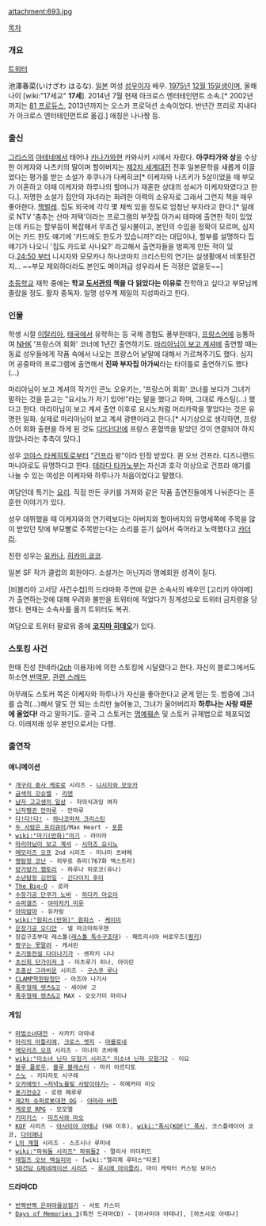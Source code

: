 attachment:693.jpg

[[목차]]

=== 개요 ===
[http://twitter.com/haluna7 트위터]

池澤春菜(いけざわ はるな). [[일본]] 여성 [[성우]]이자 배우. [[1975년]] [[12월 15일]]생이며, 올해나이 [wiki:"17세교" '''17세''']. 2014년 7월 현재 아크로스 엔터테인먼트 소속.[* 2002년까지는 [[81 프로듀스]], 2013년까지는 오스카 프로덕션 소속이었다. 반년간 프리로 지내다가 아크로스 엔터테인먼트로 옮김.] 애칭은 나나짱 등.

=== 출신 ===
[[그리스]]의 [[아테네]]에서 태어나 [[카나가와]]현 카와사키 시에서 자랐다. '''아쿠타가와 상'''을 수상한 이케자와 나츠키의 딸이며 할아버지는 [[제2차 세계대전]] 전후 일본문학을 새롭게 이끌었다는 평가를 받는 소설가 후쿠나가 다케히코[* 이케자와 나츠키가 5살이었을 때 부모가 이혼하고 이때 이케자와 하루나의 할머니가 재혼한 상대의 성씨가 이케자와였다고 한다.]. 저명한 소설가 집안의 자녀라는 화려한 이력의 소유자로 그래서 그런지 책을 매우 좋아한다. [[책벌레]]. 집도 외국에 각각 몇 채씩 있을 정도로 엄청난 부자라고 한다.[* 일례로 NTV '춤추는 산마 저택'이라는 프로그램의 부잣집 아가씨 테마에 출연한 적이 있었는데 카드는 할부등이 복잡해서 무조건 일시불이고, 본인의 수입을 정확이 모르며, 심지어는 카드 한도 얘기에 '카드에도 한도가 있습니까?'라는 대답이나, 할부를 설명하다 집 얘기가 나오니 '집도 카드로 사나요?' 라고해서 출연자들을 벙찌게 만든 적이 있다.[http://youtubeowaraitv.blog32.fc2.com/blog-entry-1401.html 24:50 부터] 니시자와 모모카나 하나코마치 크리스틴의 연기는 실생활에서 비롯된건지... ~~부모 제외하더라도 본인도 메이저급 성우라서 돈 걱정은 없을듯~~]

[[초등학교]] 재학 중에는 '''학교 [[도서관]]의 책을 다 읽었다는 이유로''' 전학하고 싶다고 부모님께 졸랐을 정도. 활자 중독자. 일명 성우계 제일의 지성파라고 한다.

=== 인물 ===
학생 시절 [[이탈리아]], [[태국]]에서 유학하는 등 국제 경험도 풍부한데다, [[프랑스어]]에 능통하여 [[NHK]] '프랑스어 회화' 코너에 1년간 출연하기도. [[마리아님이 보고 계셔]]에 출연할 때는 동료 성우들에게 작품 속에서 나오는 프랑스어 낱말에 대해서 가르쳐주기도 했다. 심지어 공중파의 프로그램에 출연해서 '''진짜 부자집 아가씨'''라는 타이틀로 출연하기도 했다(…)

마리아님이 보고 계셔의 작가인 콘노 오유키는, '프랑스어 회화' 코너를 보다가 그녀가 말하는 것을 듣고는 "요시노가 저기 있어!"라는 말을 했다고 하며, 그대로 캐스팅(…) 했다고 한다. 마리아님이 보고 계셔 출연 이후로 요시노처럼 머리카락을 땋았다는 것은 유명한 일화. 실제로 마리아님이 보고 계셔 광팬이라고 한다.[* 시기상으로 생각하면, 프랑스어 회화 출현을 하게 된 것도 [[다!다!다!]]에 프랑스 혼혈역을 맡았던 것이 연결되어 하지 않았나라는 추측이 있다.]

성우 [[코야스 타케히토]]로부터 "[[건프라]] 왕"이라 인정 받았다. 퀸 오브 건프라. 디즈니랜드 마니아로도 유명하다고 한다. [[테라다 타카노부]]는 자신과 호각 이상으로 건프라 얘기를 나눌 수 있는 여성은 이케자와 하루나가 처음이었다고 말했다.

여담인데 특기는 [[요리]]. 직접 만든 쿠키를 가져와 같은 작품 출연진들에게 나눠준다는 훈훈한 이야기가 있다.

성우 데뷔했을 때 이케자와의 연기력보다는 아버지와 할아버지의 유명세쪽에 주목을 많이 받았던 탓에 부모빨로 주목받는다는 소리를 듣기 싫어서 죽어라고 노력했다고 [[카더라]].

친한 성우는 [[유카나]], [[히카미 쿄코]].

일본 SF 작가 클럽의 회원이다. 소설가는 아닌지라 명예회원 성격이 짙다.

[비블리아 고서당 사건수첩]의 드라마화 주연에 같은 소속사의 배우인 [고리키 아야메]가 출연하는것에 대해 우려와 불만을 트위터에 적었다가 징계성으로 트위터 금지령을 당했다. 현재는 소속사를 옮겨 트위터도 복귀.

여담으로 트위터 팔로워 중에 '''[[코지마 히데오]]'''가 있다.

=== 스토킹 사건 ===
한때 진성 챤네라([[2ch]] 이용자)에 의한 스토킹에 시달렸다고 한다. 자신의 블로그에서도 하소연.[http://alonestar.egloos.com/4075780 번역문], [http://blog.livedoor.jp/dqnplus/archives/1219428.html 관련 스레드]

아무래도 스토커 쪽은 이케자와 하루나가 자신을 좋아한다고 굳게 믿는 듯. 밤중에 그녀를 습격(…)해서 말도 안 되는 소리만 늘어놓고, 그녀가 울어버리자 '''하루나는 사랑 때문에 울었다!''' 라고 말하기도. 결국 그 스토커는 [[명예훼손]] 및 스토커 규제법으로 체포되었다. 이래저래 성우 본인으로서는 다행.

=== 출연작 ===
==== 애니메이션 ====
 * [[개구리 중사 케로로]] 시리즈 - [[니시자와 모모카]]
 * [[금색의 갓슈벨]] - [[리엔]]
 * [[남자 고교생의 일상]] - 자의식과잉 여자
 * [[닌자펭귄 만마루]] - 만마루
 * [[다!다!다!]] - [[하나코마치 크리스틴]]
 * [[두 사람은 프리큐어]]/Max Heart - [[포룬]]
 * [[wiki:"마기(만화)"마기]] - 라이라
 * [[마리아님이 보고 계셔]] - [[시마즈 요시노]]
 * [[메모리즈 오프]] 2nd 시리즈 - 미나미 츠바메
 * [[명탐정 코난]] - 히무로 쥬리(767화 엑스트라)
 * [[방가방가 햄토리]] - 하루나 히로코(유나)
 * [[소년탐정 김전일]] - [[긴다이치 후미]]
 * [[The Big-O]] - 로라
 * [[수장기공 단쿠가 노바]] - [[히다카 아오이]]
 * [[슈퍼갤즈]] - [[야마자키 미유]]
 * [[아따맘마]] - 유카링
 * [[wiki:"원피스(만화)" 원피스]] - [[케이미]]
 * [[은장기공 오디안]] - 넬 마크마하우젠
 * 장갑구조부대 레스톨([[레스톨 특수구조대]]) - 패트리시아 버로우즈([[펑키]])
 * [[짱구는 못말려]] - 캐서린
 * [[초기동전설 다이나기가]] - 센자키 나나
 * [[초신희 단가이저 3]] - 미츠루기 히나, 아이린
 * [[초중신 그라비온]] 시리즈 - [[구스쿠 루나]] 
 * [[CLAMP학원탐정단]] - 아즈야 나기사
 * [[폭주형제 렛츠&고]] - 세이바 고
 * [[폭주형제 렛츠&고]] MAX - 오오가미 마리나 

==== 게임 ====
 * [[마법소녀대전]] - 사카키 아마네
 * [[마리의 아틀리에]], [[크로스 엣지]] - [[마를로네]]
 * [[메모리즈 오프]] 시리즈 - 미나미 츠바메
 * [[wiki:"미소녀 닌자 모험기 시리즈" 미소녀 닌자 모험기2]] - 이요
 * [[블루 플로우]], [[블루 블래스터]] - 마키 아르디토
 * [[스노]] - 키타자토 시구레
 * [[오카에릿! ~저녁노을빛 사랑이야기~]] - 히메카미 미오
 * [[용기전승2]] - 로렌 페루루
 * [[제2차 슈퍼로봇대전 OG]] - [[아마라 버튼]]
 * [[케로로 RPG]] - 모모엘
 * [[키미키스]] - [[미즈사와 마오]]
 * [[KOF]] 시리즈 - [[아사미야 아테나]] (98 이후), [[wiki:"폭시(KOF)" 폭시]], 코스플레이어 쿄코, [[다이애나]]
 * [[L의 계절]] 시리즈 - 스즈시나 루미네
 * [[wiki:"파워돌 시리즈" 파워돌2]] - 멀리사 러더퍼드
 * [[테일즈 오브 엑실리아]] - [wiki:"엘리제 루터스"티포]
 * [[SD건담 G제네레이션 시리즈]] - [[루시에 아이즐리]], 마이 캐릭터 커스텀 보이스

==== 드라마CD ====
 * [[반짝반짝 은하마을상점가]] - 사토 카스미
 * [[Days of Memories 3]](특전 드라마CD) - [아사미야 아테나], [하츠시로 아테나]
